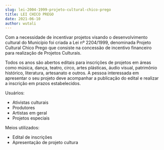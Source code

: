```yaml
---
slug: lei-2004-1999-projeto-cultural-chico-prego
title: LEI CHICO PREGO
date: 2021-06-10
author: wutali
---
```

Com a necessidade de incentivar projetos visando o desenvolvimento cultural do Município foi criada a Lei nº 2204/1999, denominada Projeto Cultural Chico Prego que consiste na concessão de incentivo financeiro para realização de Projetos Culturais.

Todos os anos são abertos editais para inscrições de projetos em áreas como música, dança, teatro, circo, artes plásticas, áudio visual, patrimônio histórico, literatura, artesanato e outros. A pessoa interessada em apresentar o seu projeto deve acompanhar a publicação do edital e realizar a inscrição em prazos estabelecidos.

Usuários:
- Ativistas culturais
- Produtores
- Artistas em geral
- Projetos especiais

Meios utilizados: 
- Edital de inscrições 
- Apresentação de projeto cultura